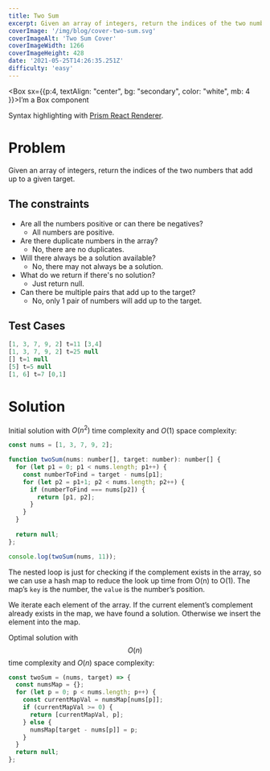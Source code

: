 ```yaml
---
title: Two Sum
excerpt: Given an array of integers, return the indices of the two numbers that add up to a given target.
coverImage: '/img/blog/cover-two-sum.svg'
coverImageAlt: 'Two Sum Cover'
coverImageWidth: 1266
coverImageHeight: 428
date: '2021-05-25T14:26:35.251Z'
difficulty: 'easy'
---
```


<Box sx={{p:4, textAlign: "center", bg: "secondary", color: "white", mb: 4 }}>I’m a Box component</Box>

Syntax highlighting with [Prism React Renderer](https://github.com/FormidableLabs/prism-react-renderer).

# Problem

Given an array of integers, return the indices of the two numbers that add up to a given target.

## The constraints

- Are all the numbers positive or can there be negatives?
    - All numbers are positive.
- Are there duplicate numbers in the array?
    - No, there are no duplicates.
- Will there always be a solution available?
    - No, there may not always be a solution.
- What do we return if there's no solution?
    - Just return null.
- Can there be multiple pairs that add up to the target?
    - No, only 1 pair of numbers will add up to the target.

## Test Cases

```jsx
[1, 3, 7, 9, 2] t=11 [3,4]
[1, 3, 7, 9, 2] t=25 null
[] t=1 null
[5] t=5 null
[1, 6] t=7 [0,1]
```

# Solution

Initial solution with $O(n^2)$ time complexity and $O(1)$ space complexity:

```jsx
const nums = [1, 3, 7, 9, 2];

function twoSum(nums: number[], target: number): number[] {
  for (let p1 = 0; p1 < nums.length; p1++) {
    const numberToFind = target - nums[p1];
    for (let p2 = p1+1; p2 < nums.length; p2++) {
      if (numberToFind === nums[p2]) {
        return [p1, p2];
      }
    }
  }
    
  return null;
};

console.log(twoSum(nums, 11));
```

The nested loop is just for checking if the complement exists in the array, so we can use a hash map to reduce the look up time from O(n) to O(1). The map’s `key` is the number, the `value` is the number’s position.

We iterate each element of the array. If the current element’s complement already exists in the map, we have found a solution. Otherwise we insert the element into the map.

Optimal solution with $$O(n)$$ time complexity and $O(n)$ space complexity:

```jsx
const twoSum = (nums, target) => {
  const numsMap = {};
  for (let p = 0; p < nums.length; p++) {
    const currentMapVal = numsMap[nums[p]];
    if (currentMapVal >= 0) {
      return [currentMapVal, p];
    } else {
      numsMap[target - nums[p]] = p;
    }
  }
  return null;
};
```

